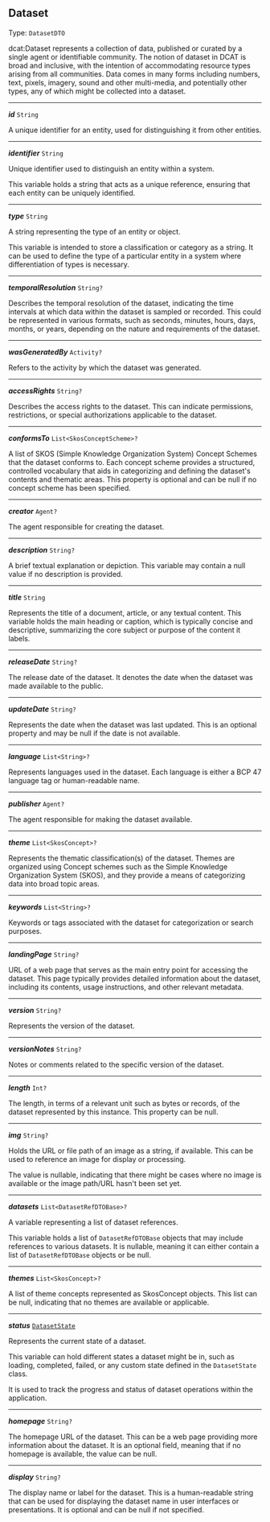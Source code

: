 


## Dataset

Type: `DatasetDTO`

dcat:Dataset represents a collection of data, published or curated by a single agent or identifiable community. The notion of dataset in DCAT is broad and inclusive, with the intention of accommodating resource types arising from all communities. Data comes in many forms including numbers, text, pixels, imagery, sound and other multi-media, and potentially other types, any of which might be collected into a dataset.



---

***id*** `String`

A unique identifier for an entity, used for distinguishing it from other entities.



---

***identifier*** `String`

Unique identifier used to distinguish an entity within a system.



This variable holds a string that acts as a unique reference, ensuring that each entity can be uniquely identified.



---

***type*** `String`

A string representing the type of an entity or object.



This variable is intended to store a classification or category as a string. It can be used to define the type of a particular entity in a system where differentiation of types is necessary.



---

***temporalResolution*** `String?`

Describes the temporal resolution of the dataset, indicating the time intervals at which data within the dataset is sampled or recorded. This could be represented in various formats, such as seconds, minutes, hours, days, months, or years, depending on the nature and requirements of the dataset.



---

***wasGeneratedBy*** `Activity?`

Refers to the activity by which the dataset was generated.



---

***accessRights*** `String?`

Describes the access rights to the dataset. This can indicate permissions, restrictions, or special authorizations applicable to the dataset.



---

***conformsTo*** `List<SkosConceptScheme>?`

A list of SKOS (Simple Knowledge Organization System) Concept Schemes that the dataset conforms to. Each concept scheme provides a structured, controlled vocabulary that aids in categorizing and defining the dataset's contents and thematic areas. This property is optional and can be null if no concept scheme has been specified.



---

***creator*** `Agent?`

The agent responsible for creating the dataset.



---

***description*** `String?`

A brief textual explanation or depiction. This variable may contain a null value if no description is provided.



---

***title*** `String`

Represents the title of a document, article, or any textual content. This variable holds the main heading or caption, which is typically concise and descriptive, summarizing the core subject or purpose of the content it labels.



---

***releaseDate*** `String?`

The release date of the dataset. It denotes the date when the dataset was made available to the public.



---

***updateDate*** `String?`

Represents the date when the dataset was last updated. This is an optional property and may be null if the date is not available.



---

***language*** `List<String>?`

Represents languages used in the dataset. Each language is either a BCP 47 language tag or human-readable name.



---

***publisher*** `Agent?`

The agent responsible for making the dataset available.



---

***theme*** `List<SkosConcept>?`

Represents the thematic classification(s) of the dataset. Themes are organized using Concept schemes such as the Simple Knowledge Organization System (SKOS), and they provide a means of categorizing data into broad topic areas.



---

***keywords*** `List<String>?`

Keywords or tags associated with the dataset for categorization or search purposes.



---

***landingPage*** `String?`

URL of a web page that serves as the main entry point for accessing the dataset. This page typically provides detailed information about the dataset, including its contents, usage instructions, and other relevant metadata.



---

***version*** `String?`

Represents the version of the dataset.



---

***versionNotes*** `String?`

Notes or comments related to the specific version of the dataset.



---

***length*** `Int?`

The length, in terms of a relevant unit such as bytes or records, of the dataset represented by this instance. This property can be null.



---

***img*** `String?`

Holds the URL or file path of an image as a string, if available. This can be used to reference an image for display or processing.



The value is nullable, indicating that there might be cases where no image is available or the image path/URL hasn't been set yet.



---

***datasets*** `List<DatasetRefDTOBase>?`

A variable representing a list of dataset references.



This variable holds a list of `DatasetRefDTOBase` objects that may include references to various datasets. It is nullable, meaning it can either contain a list of `DatasetRefDTOBase` objects or be null.



---

***themes*** `List<SkosConcept>?`

A list of theme concepts represented as SkosConcept objects. This list can be null, indicating that no themes are available or applicable.



---

***status*** [`DatasetState`](#dataset-states)

Represents the current state of a dataset.



This variable can hold different states a dataset might be in, such as loading, completed, failed, or any custom state defined in the `DatasetState` class.



It is used to track the progress and status of dataset operations within the application.



---

***homepage*** `String?`

The homepage URL of the dataset. This can be a web page providing more information about the dataset. It is an optional field, meaning that if no homepage is available, the value can be null.



---

***display*** `String?`

The display name or label for the dataset. This is a human-readable string that can be used for displaying the dataset name in user interfaces or presentations. It is optional and can be null if not specified.


